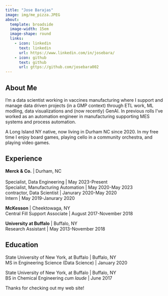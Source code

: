 ```yaml
---
title: "Jose Barajas"
image: img/me_pizza.JPEG
about:
  template: broadside
  image-width: 15em
  image-shape: round
  links:
    - icon: linkedin
      text: linkedin
      url: https://www.linkedin.com/in/josebara/
    - icon: github
      text: github
      url: gttps://github.com/josebara002
---
```


:::{#me}

## About Me

I'm a data scientist working in vaccines manufacturing where I support and manage data driven projects (in a GMP context) through ETL work, ML modling, data visualizations and (now recently) GenAI. In previous rolls I've worked as an automation engineer in manufacturing supporting MES systems and process automation.

A Long Island NY native, now living in Durham NC since 2020. In my free time I enjoy board games, playing cello in a community orchestra, and playing video games. 


## Experience
**Merck & Co.**    | Durham, NC <br />\
Specialist, Data Engineering    | May 2023-Present <br />
Specialist, Manufacturing Automation    | May 2020-May 2023 <br />
contractor, Data Scientist    | Janurary 2020-May 2020 <br />
Intern    | May 2019-Janurary 2020 <br />

**McKesson**    | Cheektowaga, NY <br />
Central Fill Support Associate    | August 2017-November 2018 <br />

**University at Buffalo**    | Buffalo, NY <br />
Research Assistant    | May 2013-November 2018 <br />


## Education

State University of New York, at Buffalo    | Buffalo, NY <br />
MS in Engineering Science (Data Science)    | January 2020

State University of New York, at Buffalo    | Buffalo, NY <br />
BS in Chemical Engineering *cum laude*    | June 2017

:::

Thanks for checking out my web site!

